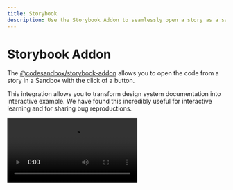 ```yaml
---
title: Storybook
description: Use the Storybook Addon to seamlessly open a story as a sandbox.
---
```



# Storybook Addon

The [@codesandbox/storybook-addon](https://github.com/codesandbox/storybook-addon) allows you to open the code from a story in a Sandbox with the click of a button.

This integration allows you to transform design system documentation into interactive example. We have found this incredibly useful for interactive learning and for sharing bug reproductions.

<Video src="https://assets.codesandbox.io/videos/storybook-add-on.mp4" />

## Connecting Storybook to your workspace

All Sandboxes created from the Storybook addon will be created within the workspace that is listed in the [configuration](#configuration).

Anyone opening a Sandbox from the addon will need to be a part of the workspace in order to access the Sandbox.
Luckily organization domains make it very easy for new users to join automatically.

If a workspace has an organzation domain, when a new user opens a Sandbox from a Storybook addon, they will be asked to join the workspace if they have an account with an email that matches the domain of the organization.

You can find a step-by-step guide for setting a domain on the [Organization](/learn/access/organizations#creating-an-organization) documentation.

## Configuration

```js
// .storybook/main.js

module.exports = {
  // ...
  addons: ['@codesandbox/storybook-addon'],
};

```

<details>
  <summary>Storybook configuration (required)</summary>

<br />

To run the addon, you'll need to configure it in your Storybook's `.storybook/preview.js` file.

```js
// .storybook/preview.js

const preview: Preview = {
  parameters: {
    codesandbox: {
      /**
       * @required
       * Workspace API key from codesandbox.io/t/permissions.
       * This sandbox is created inside the given workspace
       * and can be shared with team members.
       */
      apiToken: <api-token>,

      /**
       * @required
       * Dependencies list to be installed in the sandbox.
       *
       * @note You cannot use local modules or packages since
       * this story runs in an isolated environment (sandbox)
       * inside CodeSandbox. As such, the sandbox doesn't have
       * access to your file system.
       *
       * Example:
       */
      dependencies: {
        "@radix-ui/themes": "latest",
        "@myscope/mypackage": "1.0.0",
      },

      /**
       * @required
       * CodeSandbox will try to import all components by default from
       * the given package, in case `mapComponent` property is not provided.
       *
       * This property is useful when your components imports are predictable
       * and come from a single package and entry point.
       */
      fallbackImport: "@radix-ui/themes",

      /**
       * @optional
       * All required providers to run the sandbox properly,
       * such as themes, i18n, store, and so on.
       *
       * @note Remember to use only the dependencies listed above.
       *
       * Example:
       */
      provider: `import { Theme } from "@radix-ui/themes";
        import '@radix-ui/themes/styles.css';

        export default ThemeProvider = ({ children }) => {
          return (
            <Theme>
              {children}
            </Theme>
          )
        }`,
    },
  },
};

export default preview;
```

</details>

<details>
  <summary>Story configuration (recommended)</summary>

````ts
import type { Meta, StoryObj } from "@storybook/react";

const meta: Meta<typeof Button> = {
  title: "Example/Button",
  component: Button,
  parameters: {
    codesandbox: {
     /**
       * To import all components used within each story in
       * CodeSandbox, provide all necessary packages and modules.
       *
       * Given the following story:
       * ```js
       * import Provider from "@myscope/mypackage";
       * import { Button } from "@radix-ui/themes";
       * import "@radix-ui/themes/styles.css";
       * ```
       *
       * You need to map all imports to the following:
       */
      mapComponent: {
        // Example of default imports
        "@myscope/mypackage": "Provider",

        // Example of named functions
        "@radix-ui/themes": ["Button"],

        // Example of static imports
        "@radix-ui/themes/styles.css": true,
      },

      /**
       * @note You cannot use local modules or packages since
       * this story runs in an isolated environment (sandbox)
       * inside CodeSandbox. As such, the sandbox doesn't have
       * access to your file system.
       */
    },
  },
};
````

</details>

<br />

Make sure to provide the necessary values for [`apiToken`](https://codesandbox.io/t/permissions) and any additional dependencies or providers required for your specific setup.

For now, this addon only supports the [Component Story Format (CSF)](https://storybook.js.org/docs/api/csf) stories format.

### Additional Notes

- Ensure that you have proper permissions and access rights to the CodeSandbox workspace specified in the configuration.
- Verify the correctness of the dependencies and providers listed in the configuration to ensure the sandbox runs smoothly.
